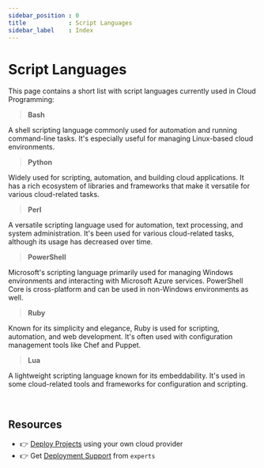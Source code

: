 ```yaml
---
sidebar_position : 0
title            : Script Languages
sidebar_label    : Index
---
```


# Script Languages

This page contains a short list with script languages currently used in Cloud Programming:

> **Bash**

A shell scripting language commonly used for automation and running command-line tasks. It's especially useful for managing Linux-based cloud environments.

> **Python**

Widely used for scripting, automation, and building cloud applications. It has a rich ecosystem of libraries and frameworks that make it versatile for various cloud-related tasks.

> **Perl** 

A versatile scripting language used for automation, text processing, and system administration. It's been used for various cloud-related tasks, although its usage has decreased over time.

> **PowerShell**

Microsoft's scripting language primarily used for managing Windows environments and interacting with Microsoft Azure services. PowerShell Core is cross-platform and can be used in non-Windows environments as well.

> **Ruby**

Known for its simplicity and elegance, Ruby is used for scripting, automation, and web development. It's often used with configuration management tools like Chef and Puppet.

> **Lua** 

A lightweight scripting language known for its embeddability. It's used in some cloud-related tools and frameworks for configuration and scripting.

<br />

## Resources

- 👉 [Deploy Projects](https://deploypro.dev/) using your own cloud provider
- 👉 Get [Deployment Support](https://deploypro.dev/support/) from `experts` 

